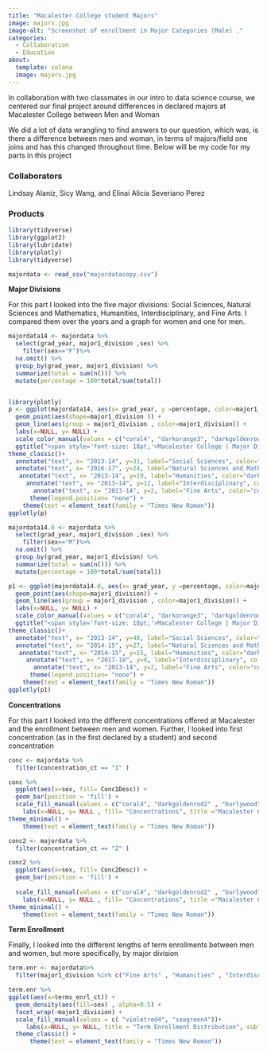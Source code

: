 ```yaml
---
title: "Macalester College student Majors"
image: majors.jpg
image-alt: "Screenshot of enrollment in Major Categories (Male) ."
categories:
  - Collaboration
  - Education
about: 
  template: solana
  image: majors.jpg
---
```

In collaboration with two classmates in our intro to data science course, we centered our final project around differences in declared majors at Macalester College between Men and Woman

We did a lot of data wrangling to find answers to our question, which was, is there a difference between men and woman, in terms of majors/field one joins and has this changed throughout time. Below will be my code for my parts in this project 

### Collaborators
Lindsay Alaniz, Sicy Wang, and Elinai Alicia Severiano Perez

### Products



```r
library(tidyverse)
library(ggplot2)
library(lubridate)
library(plotly)
library(tidyverse)

majordata <- read_csv("majordatacopy.csv")
```


**Major Divisions**

For this part I looked into the five major divisions: Social Sciences, Natural Sciences and Mathematics, Humanities, Interdisciplinary, and Fine Arts. I compared them over the years and a graph for women and one for men. 

```r
majordata14 <- majordata %>%
  select(grad_year, major1_division ,sex) %>%
    filter(sex=="F")%>%
  na.omit() %>%
  group_by(grad_year, major1_division) %>%
  summarize(total = sum(n())) %>%
  mutate(percentage = 100*total/sum(total)) 


library(plotly)
p <- ggplot(majordata14, aes(x= grad_year, y =percentage, color=major1_division)) +
  geom_point(aes(shape=major1_division )) +
  geom_line(aes(group = major1_division , color=major1_division)) +
  labs(x=NULL, y= NULL) +  
  scale_color_manual(values = c("coral4", "darkorange3", "darkgoldenrod2" , "darkcyan", "darkolivegreen"))+
  ggtitle("<span style='font-size: 18pt;'>Macalester College | Major Divisions\n<span style='font-size: 12pt;'>Percentage of Females per Major Division & Year") +
theme_classic()+
  annotate("text", x= "2013-14", y=31, label="Social Sciences", color="darkolivegreen") +
  annotate("text", x= "2016-17", y=24, label="Natural Sciences and Mathematics", color="darkcyan") +
   annotate("text", x= "2013-14", y=19, label="Humanities", color="darkorange3") +
     annotate("text", x= "2013-14", y=12, label="Interdisciplinary", color="darkgoldenrod2") +
       annotate("text", x= "2013-14", y=2, label="Fine Arts", color="coral4") +
      theme(legend.position= "none") +
    theme(text = element_text(family = "Times New Roman")) 
ggplotly(p)
```


```r
majordata14.0 <- majordata %>%
  select(grad_year, major1_division ,sex) %>%
    filter(sex=="M")%>%
  na.omit() %>%
  group_by(grad_year, major1_division) %>%
  summarize(total = sum(n())) %>%
  mutate(percentage = 100*total/sum(total)) 

p1 <- ggplot(majordata14.0, aes(x= grad_year, y =percentage, color=major1_division )) +
  geom_point(aes(shape=major1_division)) +
  geom_line(aes(group = major1_division , color=major1_division)) +
  labs(x=NULL, y= NULL) +
  scale_color_manual(values = c("coral4", "darkorange3", "darkgoldenrod2" , "darkcyan", "darkolivegreen"))+
  ggtitle("<span style='font-size: 18pt;'>Macalester College | Major Divisions \n<span style='font-size: 12pt;'>Percentage of Males per Major Division & Year") +
theme_classic()+  
  annotate("text", x= "2013-14", y=40, label="Social Sciences", color="darkolivegreen") +
  annotate("text", x= "2014-15", y=27, label="Natural Sciences and Mathematics", color="darkcyan") +
   annotate("text", x= "2014-15", y=15, label="Humanities", color="darkorange3") +
     annotate("text", x= "2017-18", y=8, label="Interdisciplinary", color="darkgoldenrod2") +
       annotate("text", x= "2013-14", y=2, label="Fine Arts", color="coral4") +
      theme(legend.position= "none") +
    theme(text = element_text(family = "Times New Roman")) 
ggplotly(p1)
```

**Concentrations**

For this part I looked into the different concentrations offered at Macalester and the enrollment between men and women. Further, I looked into first concentration (as in the first declared by a student) and second concentration 
```r
conc <- majordata %>%
  filter(concentration_ct == "1" ) 

conc %>%
  ggplot(aes(x=sex, fill= Conc1Desc)) +
  geom_bar(position = 'fill') +
  scale_fill_manual(values = c("coral4", "darkgoldenrod2" , "burlywood", "darkolivegreen", "darkslategrey", "darkcyan" ,  "darkorange3", "coral3", "darkgoldenrod4", "burlywood4", "darkorange1")) +
    labs(x=NULL, y= NULL , fill= "Concentrations", title ="Macalester College | First Concentration", subtitle = "Percentage of Females & Males in their first concentration" ) +  
theme_minimal() +
    theme(text = element_text(family = "Times New Roman")) 
```

```r
conc2 <- majordata %>%
  filter(concentration_ct == "2" ) 

conc2 %>%
  ggplot(aes(x=sex, fill= Conc2Desc)) +
  geom_bar(position = 'fill') +
  
  scale_fill_manual(values = c("coral4", "darkgoldenrod2" , "burlywood", "darkolivegreen", "darkslategrey", "darkcyan" ,  "darkorange3", "coral3", "darkgoldenrod4", "burlywood4", "darkorange1")) +
    labs(x=NULL, y= NULL , fill= "Concentrations", title ="Macalester College | Second Concentration", subtitle = "Percentage of  Females & Males in their Second concentration" ) +  
theme_minimal() +
    theme(text = element_text(family = "Times New Roman")) 

```
**Term Enrollment**

Finally, I looked into the different lengths of term enrollments between men and women, but more specifically, by major division

```r
term.enr <- majordata%>%
  filter(major1_division %in% c("Fine Arts" , "Humanities" , "Interdisciplinary" , "Natural Sciences and Mathematics" , "Social Sciences"))

term.enr %>%
ggplot(aes(x=terms_enrl_ct)) +
  geom_density(aes(fill=sex) , alpha=0.5) +
  facet_wrap(~major1_division) +
  scale_fill_manual(values = c( "violetred4", "seagreen4"))+
     labs(x=NULL, y= NULL, title = "Term Enrollment Distribution", subtitle = "Term Enrollment per major division and gender") +  
  theme_classic() +
      theme(text = element_text(family = "Times New Roman")) 

```

